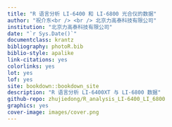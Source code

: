 ```yaml
--- 
title: "R 语言分析 LI-6400 和 LI-6800 光合仪的数据"
author: "祝介东<br /> <br /> 北京力高泰科技有限公司"
institution: "北京力高泰科技有限公司"
date: "`r Sys.Date()`"
documentclass: krantz
bibliography: photoR.bib
biblio-style: apalike
link-citations: yes
colorlinks: yes
lot: yes
lof: yes
site: bookdown::bookdown_site
description: "R 语言分析 LI-6400XT 与 LI-6800 数据"
github-repo: zhujiedong/R_analysis_LI-6400_LI_6800
graphics: yes
cover-image: images/cover.png
---
```



